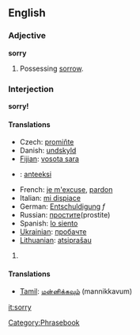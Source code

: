 ==English==
===Adjective===
'''sorry'''

#Possessing [[sorrow]].

===Interjection===
'''sorry!'''

====Translations====
*Czech: [[promiňte]]
*Danish: [[undskyld]]
*[[Fijian]]: [[vosota sara]]
*{{fi}}: [[anteeksi]]
*French: [[je m'excuse]], [[pardon]]
*Italian: [[mi dispiace]]
*German: [[Entschuldigung]] ''f''
*Russian: [[простите]](prostite)
*Spanish: [[lo siento]]
*[[Ukrainian]]: [[пробачте]]
*[[Lithuanian]]: [[atsiprašau]]


#{{substub}}

====Translations====
*[[Tamil]]: [[மன்னிக்கவும்]] (mannikkavum)
[[Category:Phrasebook]]

[[it:sorry]]